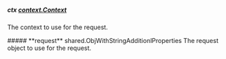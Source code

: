 
##### **ctx** [context.Context](https://pkg.go.dev/context#Context)
The context to use for the request.

<Collapsible>
    ##### **request** shared.ObjWithStringAdditionlProperties
    The request object to use for the request.
    <Collapsible.Break/>
    <ObjWithStringAdditionlProperties/>
</Collapsible>

